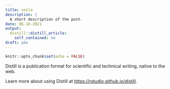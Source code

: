 ```yaml
---
title: voila
description: |
  A short description of the post.
date: 06-16-2021
output:
  distill::distill_article:
    self_contained: no
draft: yes
---
```



```r
knitr::opts_chunk$set(echo = FALSE)
```

Distill is a publication format for scientific and technical writing, native to the web.

Learn more about using Distill at <https://rstudio.github.io/distill>.


